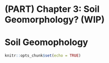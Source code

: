 # (PART) Chapter 3: Soil Geomorphology? (WIP)

# Soil Geomophology

```r
knitr::opts_chunk$set(echo = TRUE)
```
